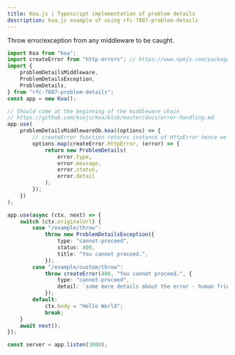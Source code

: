 ```yaml
---
title: Koa.js | Typescript implementation of problem details
description: koa.js example of using rfc-7807-problem-details
---
```


Throw error/exception from any middleware to be caught.

```typescript
import Koa from "koa";
import createError from "http-errors"; // https://www.npmjs.com/package/http-errors
import {
	problemDetailsMiddleware,
	ProblemDetailsException,
	ProblemDetails,
} from "rfc-7807-problem-details";
const app = new Koa();

// Should come at the beginning of the middleware chain
// https://github.com/koajs/koa/blob/master/docs/error-handling.md
app.use(
	problemDetailsMiddlewareOb.koa((options) => {
		// createError function returns instance of HttpError hence we need to map it to problem details
		options.map(createError.HttpError, (error) => {
			return new ProblemDetails(
				error.type,
				error.message,
				error.status,
				error.detail
			);
		});
	})
);

app.use(async (ctx, next) => {
	switch (ctx.originalUrl) {
		case "/example/throw":
			throw new ProblemDetailsException({
				type: "cannot-proceed",
				status: 400,
				title: "You cannot proceed.",
			});
		case "/example/custom/throw":
			throw createError(400, "You cannot proceed.", {
				type: "cannot-proceed",
				detail: `some more details about the error - human friendly error`,
			});
		default:
			ctx.body = "Hello World";
			break;
	}
	await next();
});

const server = app.listen(3000);
```
